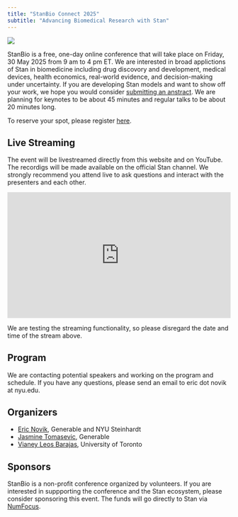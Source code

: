 ```yaml
---
title: "StanBio Connect 2025"
subtitle: "Advancing Biomedical Research with Stan"
---
```


![](stanbio.png){fig-align="center"}

StanBio is a free, one-day online conference that will take place on Friday, 30 May 2025 from 9 am to 4 pm ET. We are interested in broad applictions of Stan in biomedicine including drug discovory and development, medical devices, health economics, real-world evidence, and decision-making under uncertainty. If you are developing Stan models and want to show off your work, we hope you would consider [submitting an anstract](https://bit.ly/stanbio2025-abstract). We are planning for keynotes to be about 45 minutes and regular talks to be about 20 minutes long. 

To reserve your spot, please register [here](https://bit.ly/stanbio2025).

## Live Streaming

The event will be livestreamed directly from this website and on YouTube. The recordigs will be made available on the official Stan channel. We strongly recommend you attend live to ask questions and interact with the presenters and each other.

<div style="width:100%;height:0px;position:relative;padding-bottom:56.25%;"><iframe src="https://streamyard.com/watch/CbrbYT7nj3qX?embed=true" width="100%" height="100%" frameborder="0" allow="autoplay; fullscreen" style="width:100%;height:100%;position:absolute;left:0px;top:0px;overflow:hidden;"></iframe></div>

We are testing the streaming functionality, so please disregard the date and time of the stream above.

## Program

We are contacting potential speakers and working on the program and schedule. If you have any questions, please send an email to eric dot novik at nyu.edu.

## Organizers

-   [Eric Novik](https://www.linkedin.com/in/enovik/), Generable and NYU Steinhardt
-   [Jasmine Tomasevic](https://www.linkedin.com/in/jasminetomasevic/), Generable
-   [Vianey Leos Barajas](https://www.statistics.utoronto.ca/people/directories/all-faculty/vianey-leos-barajas), University of Toronto

## Sponsors

StanBio is a non-profit conference organized by volunteers. If you are interested in suppporting the conference and the Stan ecosystem, please consider sponsoring this event. The funds will go directly to Stan via [NumFocus](https://numfocus.org/project/stan).
